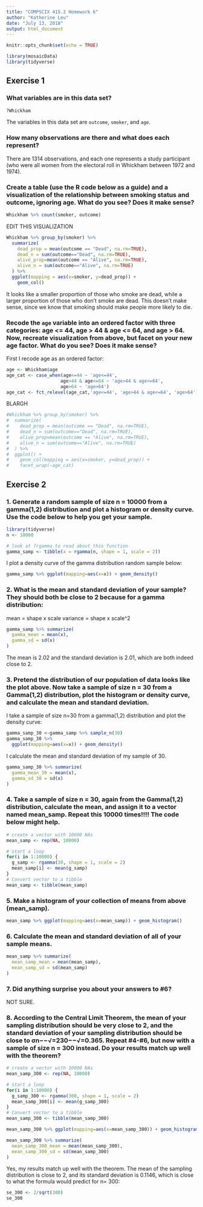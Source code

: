 ```yaml
---
title: "COMPSCIX 415.2 Homework 6"
author: "Katherine Leu"
date: "July 13, 2018"
output: html_document
---
```


```r
knitr::opts_chunk$set(echo = TRUE)
```
```r
library(mosaicData)
library(tidyverse)
```

## Exercise 1

### What variables are in this data set?
```r
?Whickham
```
The variables in this data set are `outcome`, `smoker`, and `age`.

### How many observations are there and what does each represent?
There are 1314 observations, and each one represents a study participant (who were all women from the electoral roll in Whickham between 1972 and 1974).

### Create a table (use the R code below as a guide) and a visualization of the relationship between smoking status and outcome, ignoring age. What do you see? Does it make sense?
```r
Whickham %>% count(smoker, outcome)
```

EDIT THIS VISUALIZATION
```r
Whickham %>% group_by(smoker) %>% 
  summarize(
    dead_prop = mean(outcome == "Dead", na.rm=TRUE),
    dead_n = sum(outcome=="Dead", na.rm=TRUE),
    alive_prop=mean(outcome == "Alive", na.rm=TRUE),
    alive_n = sum(outcome=="Alive", na.rm=TRUE)
  ) %>%
  ggplot(mapping = aes(x=smoker, y=dead_prop)) + 
    geom_col()
```


It looks like a smaller proportion of those who smoke are dead, while a larger proportion of those who don't smoke are dead. This doesn't make sense, since we know that smoking should make people more likely to die.


### Recode the `age` variable into an ordered factor with three categories: age <= 44, age > 44 & age <= 64, and age > 64. Now, recreate visualization from above, but facet on your new age factor. What do you see? Does it make sense?

First I recode age as an ordered factor:
```r
age <- Whickham$age
age_cat <- case_when(age<=44 ~ 'age<=44', 
                    age>44 & age<=64 ~ 'age>44 & age<=64',
                    age>64 ~ 'age>64')
age_cat <- fct_relevel(age_cat,'age<=44', 'age>44 & age<=64', 'age>64')
```

BLARGH
```r
#Whickham %>% group_by(smoker) %>% 
#  summarize(
#    dead_prop = mean(outcome == "Dead", na.rm=TRUE),
#    dead_n = sum(outcome=="Dead", na.rm=TRUE),
#    alive_prop=mean(outcome == "Alive", na.rm=TRUE),
#    alive_n = sum(outcome=="Alive", na.rm=TRUE)
#  ) %>%
#  ggplot() + 
#    geom_col(mapping = aes(x=smoker, y=dead_prop)) + 
#    facet_wrap(~age_cat)
```

## Exercise 2
### 1. Generate a random sample of size n = 10000 from a gamma(1,2) distribution and plot a histogram or density curve. Use the code below to help you get your sample.
```r
library(tidyverse)
n <- 10000

# look at ?rgamma to read about this function
gamma_samp <- tibble(x = rgamma(n, shape = 1, scale = 2))
```
I plot a density curve of the gamma distribution random sample below:
```r
gamma_samp %>% ggplot(mapping=aes(x=x)) + geom_density()
```

### 2. What is the mean and standard deviation of your sample? They should both be close to 2 because for a gamma distribution:
mean = shape x scale
variance = shape x scale^2
```r
gamma_samp %>% summarize(
  gamma_mean = mean(x),
  gamma_sd = sd(x)
)
```
The mean is 2.02 and the standard deviation is 2.01, which are both indeed close to 2.

### 3. Pretend the distribution of our population of data looks like the plot above. Now take a sample of size n = 30 from a Gamma(1,2) distribution, plot the histogram or density curve, and calculate the mean and standard deviation.

I take a sample of size n=30 from a gamma(1,2) distribution and plot the density curve:
```r
gamma_samp_30 <-gamma_samp %>% sample_n(30)
gamma_samp_30 %>%
  ggplot(mapping=aes(x=x)) + geom_density()
```

I calculate the mean and standard deviation of my sample of 30.
```r
gamma_samp_30 %>% summarize(
  gamma_mean_30 = mean(x),
  gamma_sd_30 = sd(x)
)
```

### 4. Take a sample of size n = 30, again from the Gamma(1,2) distribution, calculate the mean, and assign it to a vector named mean_samp. Repeat this 10000 times!!!! The code below might help.
```r
# create a vector with 10000 NAs
mean_samp <- rep(NA, 10000)

# start a loop
for(i in 1:10000) {
  g_samp <- rgamma(30, shape = 1, scale = 2)
  mean_samp[i] <- mean(g_samp)
}
# Convert vector to a tibble
mean_samp <- tibble(mean_samp)
```

### 5. Make a histogram of your collection of means from above (mean_samp).
```r
mean_samp %>% ggplot(mapping=aes(x=mean_samp)) + geom_histogram()
```

### 6. Calculate the mean and standard deviation of all of your sample means.
```r
mean_samp %>% summarize(
  mean_samp_mean = mean(mean_samp),
  mean_samp_sd = sd(mean_samp)
)
```

### 7. Did anything surprise you about your answers to #6?
NOT SURE.

### 8. According to the Central Limit Theorem, the mean of your sampling distribution should be very close to 2, and the standard deviation of your sampling distribution should be close to σn−−√=230−−√=0.365. Repeat #4-#6, but now with a sample of size n = 300 instead. Do your results match up well with the theorem?

```r
# create a vector with 10000 NAs
mean_samp_300 <- rep(NA, 10000)

# start a loop
for(i in 1:10000) {
  g_samp_300 <- rgamma(300, shape = 1, scale = 2)
  mean_samp_300[i] <- mean(g_samp_300)
}
# Convert vector to a tibble
mean_samp_300 <- tibble(mean_samp_300)
```
```r
mean_samp_300 %>% ggplot(mapping=aes(x=mean_samp_300)) + geom_histogram()
```
```r
mean_samp_300 %>% summarize(
  mean_samp_300_mean = mean(mean_samp_300),
  mean_samp_300_sd = sd(mean_samp_300)
)
```
Yes, my results match up well with the theorem.  The mean of the sampling distribution is close to 2, and its standard deviation is 0.1146, which is close to what the formula would predict for n= 300:
```r
se_300 <- 2/sqrt(300)
se_300
```

